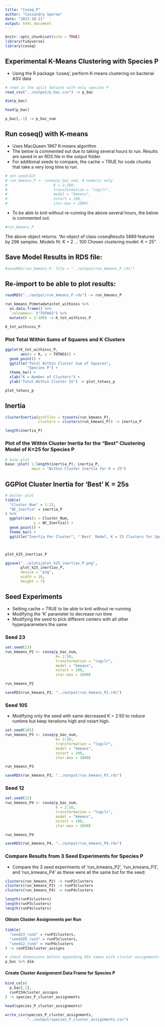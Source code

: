 ```yaml
---
title: "Coseq_P"
author: "Cassandra Sperow"
date: "2023-10-21"
output: html_document
---
```


```r
knitr::opts_chunk$set(echo = TRUE)
library(tidyverse)
library(coseq)
```

## Experimental K-Means Clustering with Species P
- Using the R package 'coseq', perform K-means clustering on bacterial ASV data
```r
# read in the split dataset with only species P
read_csv("../output/p_bac.csv") -> p_bac
```

```r
dim(p_bac)
```


```r
head(p_bac)

p_bac[,-1] -> p_bac_num
```

## Run coseq() with K-means
- Uses MacQueen 1967 K-means algorithm 
- The below is commented out due to taking several hours to run. Results are saved in an RDS file in the output folder. 
- For additional seeds to compare, the cache = TRUE for code chunks that take a very long time to run. 
```r
# set.seed(42)
# run_kmeans_P <- coseq(p_bac_num, # numeric only
#                     K = 2:100,
#                     transformation = "logclr",
#                     model = "kmeans",
#                     nstart = 100,
#                     iter.max = 1000)
```

- To be able to knit without re-running the above several hours, the below is commented out.
```r
#run_kmeans_P
```
The above object returns: 
"An object of class coseqResults
 5889 features by 296 samples. 
 Models fit: K = 2 ... 100
 Chosen clustering model: K = 25"
 
 
 
## Save Model Results in RDS file:
```r
#saveRDS(run_kmeans_P, file = "../output/run_kmeans_P.rds")
```

## Re-import to be able to plot results:
```r
readRDS("../output/run_kmeans_P.rds") -> run_kmeans_P
```


```r
run_kmeans_P@metadata$tot_withinss %>% 
  as.data.frame() %>% 
  `colnames<-`("TOTWSS") %>% 
  mutate(K = 2:100) -> K_tot_withinss_P

K_tot_withinss_P
```

### Plot Total Within Sums of Squares and K Clusters
```r
ggplot(K_tot_withinss_P, 
       aes(x = K, y = TOTWSS)) +
  geom_point() +
  ggtitle("Total Within Cluster Sum of Squares", 
          "Species P") +
  theme_bw() +
  xlab("K = Number of Clusters") + 
  ylab("Total Within Cluster SS") -> plot_totwss_p
```


```r
plot_totwss_p
```

## Inertia
```r
clusterInertia(profiles = tcounts(run_kmeans_P), 
               clusters = clusters(run_kmeans_P)) -> inertia_P

length(inertia_P)
```

### Plot of the Within Cluster Inertia for the "Best" Clustering Model of K=25 for Species P
```r
# base plot
base::plot( 1:length(inertia_P), inertia_P, 
            main = "Within Cluster Inertia for K = 25")
```

## GGPlot Cluster Inertia for 'Best' K = 25s
```r
# better plot
tibble(
  "Cluster_Num" = 1:25, 
  "WC_Inertia" = inertia_P
) %>% 
  ggplot(aes(x = Cluster_Num, 
             y = WC_Inertia)) +
  geom_point() +
  theme_bw() +
  ggtitle("Inertia Per Cluster", "'Best' Model, K = 25 Clusters for Species P") -> plot_k25_inertias_P



plot_k25_inertias_P

ggsave("../plots/plot_k25_inertias_P.png", 
       plot_k25_inertias_P, 
       device = "png", 
       width = 10, 
       height = 7)

```


## Seed Experiments
- Setting cache = TRUE to be able to knit without re-running
- Modifying the 'K' parameter to decrease run time
- Modifying the seed to pick different centers with all other hyperparameters the same

### Seed 23
```r
set.seed(23)
run_kmeans_P2 <- coseq(p_bac_num, 
                       K= 2:50, 
                       transformation = "logclr",
                       model = "kmeans",
                       nstart = 100, 
                       iter.max = 1000)
```


```r
run_kmeans_P2
```


```r
saveRDS(run_kmeans_P2, "../output/run_kmeans_P2.rds")
```


### Seed 105
- Modifying only the seed with same decreased K = 2:50 to reduce runtime but keep iterations high and nstart high. 
```r
set.seed(105)
run_kmeans_P3 <- coseq(p_bac_num, 
                       K= 2:50, 
                       transformation = "logclr",
                       model = "kmeans",
                       nstart = 100, 
                       iter.max = 1000)

```


```r
run_kmeans_P3
```


```r
saveRDS(run_kmeans_P3, "../output/run_kmeans_P3.rds")
```

### Seed 12
```r
set.seed(12)
run_kmeans_P4 <- coseq(p_bac_num, 
                       K = 2:50, 
                       transformation = "logclr", 
                       model = "kmeans", 
                       nstart = 100,
                       iter.max = 1000)

```



```r
run_kmeans_P4
```


```r
saveRDS(run_kmeans_P4, "../output/run_kmeans_P4.rds")
```



### Compare Results from 3 Seed Experiments for Species P
- Compare the 3 seed experiments of 'run_kmeans_P2', 'run_kmeans_P3', and 'run_kmeans_P4' as these were all the same but for the seed:
```r
clusters(run_kmeans_P2) -> runP2clusters
clusters(run_kmeans_P3) -> runP3clusters
clusters(run_kmeans_P4) -> runP4clusters
```


```r
length(runP2clusters)
length(runP3clusters)
length(runP4clusters)


```


#### Obtain Cluster Assignments per Run
```r
tibble(
  "seed23_run2" = runP2clusters, 
  "seed105_run3" = runP3clusters, 
  "seed12_run4" = runP4clusters
) -> runP234cluster_assigns
```


```r
# check dimensions before appending ASV names with cluster assignments
p_bac %>% dim
```

#### Create Cluster Assignment Data Frame for Species P
```r
bind_cols(
  p_bac[,1], 
  runP234cluster_assigns
) -> species_P_cluster_assignments

head(species_P_cluster_assignments)
```


```r
write_csv(species_P_cluster_assignments, 
          "../output/species_P_cluster_assignments.csv")
```


```r
```


```r
```


```r
```


